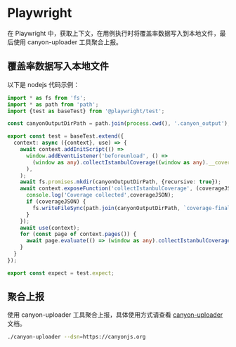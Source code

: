 # Playwright

在 Playwright 中，获取上下文，在用例执行时将覆盖率数据写入到本地文件，最后使用 canyon-uploader 工具聚合上报。

## 覆盖率数据写入本地文件

以下是 nodejs 代码示例：

```ts copy
import * as fs from 'fs';
import * as path from 'path';
import {test as baseTest} from '@playwright/test';

const canyonOutputDirPath = path.join(process.cwd(), '.canyon_output');

export const test = baseTest.extend({
  context: async ({context}, use) => {
    await context.addInitScript(() =>
      window.addEventListener('beforeunload', () =>
        (window as any).collectIstanbulCoverage((window as any).__coverage__)
      ),
    );
    await fs.promises.mkdir(canyonOutputDirPath, {recursive: true});
    await context.exposeFunction('collectIstanbulCoverage', (coverageJSON) => {
      console.log('Coverage collected',coverageJSON);
      if (coverageJSON) {
        fs.writeFileSync(path.join(canyonOutputDirPath, `coverage-final-${new Date().valueOf()}.json`), JSON.stringify(coverageJSON));
      }
    });
    await use(context);
    for (const page of context.pages()) {
      await page.evaluate(() => (window as any).collectIstanbulCoverage((window as any).__coverage__));
    }
  }
});

export const expect = test.expect;


```

## 聚合上报

使用 canyon-uploader 工具聚合上报，具体使用方式请查看 [canyon-uploader](/documentation/ecosystem/canyon-uploader) 文档。

```bash copy
./canyon-uploader --dsn=https://canyonjs.org
```
